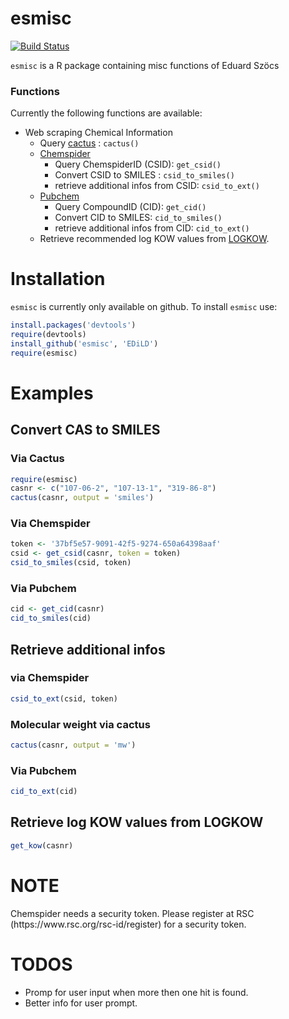 esmisc
=============


[![Build Status](https://travis-ci.org/EDiLD/esmisc.png)](https://travis-ci.org/EDiLD/esmisc)

`esmisc` is a R package containing misc functions of Eduard Szöcs

### Functions
Currently the following functions are available:

+ Web scraping Chemical Information
  + Query [cactus](http://cactus.nci.nih.gov/chemical/structure_documentation) : `cactus()`
  + [Chemspider](http://www.chemspider.com/)
    + Query ChemspiderID (CSID): `get_csid()`
    + Convert CSID to SMILES : `csid_to_smiles()`
    + retrieve additional infos from CSID: `csid_to_ext()`
  + [Pubchem](https://pubchem.ncbi.nlm.nih.gov/)
    + Query CompoundID (CID): `get_cid()`
    + Convert CID to SMILES: `cid_to_smiles()`
    + retrieve additional infos from CID: `cid_to_ext()`
  + Retrieve recommended log KOW values from [LOGKOW](http://logkow.cisti.nrc.ca/logkow/index.jsp).

Installation
==============
`esmisc` is currently only available on github. To install `esmisc` use:
```r
install.packages('devtools')
require(devtools)
install_github('esmisc', 'EDiLD')
require(esmisc)
```


Examples
=================

## Convert CAS to SMILES
### Via Cactus
```r
require(esmisc)
casnr <- c("107-06-2", "107-13-1", "319-86-8")
cactus(casnr, output = 'smiles')
```

### Via Chemspider
```r
token <- '37bf5e57-9091-42f5-9274-650a64398aaf'
csid <- get_csid(casnr, token = token)
csid_to_smiles(csid, token)
```

### Via Pubchem
```r
cid <- get_cid(casnr)
cid_to_smiles(cid)
```



## Retrieve additional infos
### via Chemspider
```r
csid_to_ext(csid, token)
```

### Molecular weight via cactus
```r
cactus(casnr, output = 'mw')
```

### Via Pubchem
```r
cid_to_ext(cid)
```


## Retrieve log KOW values from LOGKOW
```r
get_kow(casnr)
```


NOTE
=============
Chemspider needs a security token. Please register at RSC (https://www.rsc.org/rsc-id/register) for a security token.


TODOS
=============
+ Promp for user input when more then one hit is found. 
+ Better info for user prompt.
